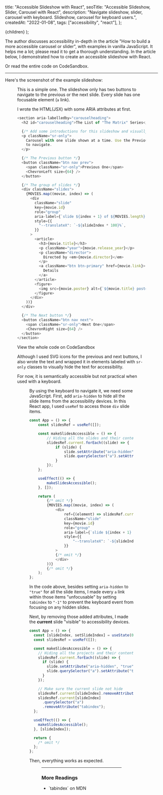 
  title: "Accessible Slideshow with React",
  seoTitle: "Accessible Slideshow, Slider, Carousel with React",
  description:
    "Navigate slideshow, slider, carousel with keyboard. Slideshow, carousel for keyboard users.",
  createdAt: "2022-01-08",
  tags: ["accessibility", "react"],
};

  <PostLayout meta={meta}>{children}</PostLayout>
);

The author discusses accessibility in-depth in the article <ExternalLink href="https://dev.to/jasonwebb/how-to-build-a-more-accessible-carousel-or-slider-35lp">"How to build a more accessible carousel or slider"</ExternalLink>, with examples in vanilla JavaScript. It helps me a lot; please read it to get a thorough understanding. In the article below, I demonstrated how to create an accessible slideshow with React.

Or read the entire code <ExternalLink href="https://codesandbox.io/s/accessible-slideshow-158x8">on CodeSandbox</ExternalLink>.

---

Here's the screenshot of the example slideshow:

<Figure
  alt="slideshow screenshot"
  src="/img/blog/accessible-slideshow-with-react/slideshow-screenshot.png"
  width={900}
  height={600}
/>

This is a simple one. The slideshow only has two buttons to navigate to the previous or the next slide. Every slide has one focusable element (`a` link).

I wrote the HTML(JSX) with some ARIA attributes at first.

```javascript
<section aria-labelledby="carouselheading">
  <h2 id="carouselheading">The List of "The Matrix" Series</h2>

  {/* Add some introductions for this slideshow and visually hide it. */}
  <p className="sr-only">
    Carousel with one slide shown at a time. Use the Previous and Next buttons
    to navigate.
  </p>

  {/* The Previous button */}
  <button className="btn nav prev">
    <span className="sr-only">Previous One</span>
    <ChevronLeft size={64} />
  </button>

  {/* The group of slides */}
  <div className="slides">
    {MOVIES.map((movie, index) => (
      <div
        className="slide"
        key={movie.id}
        role="group"
        aria-label={`slide ${index + 1} of ${MOVIES.length}`}
        style={{
          "--translateX": `-${slideIndex * 100}%`,
        }}
      >
        <article>
          <h3>{movie.title}</h3>
          <p className="year">{movie.release_year}</p>
          <p className="director">
            Directed by <em>{movie.director}</em>
          </p>
          <a className="btn btn-primary" href={movie.link}>
            Details
          </a>
        </article>
        <figure>
          <img src={movie.poster} alt={`${movie.title} poster`} />
        </figure>
      </div>
    ))}
  </div>

  {/* The Next button */}
  <button className="btn nav next">
    <span className="sr-only">Next One</span>
    <ChevronRight size={64} />
  </button>
</section>
```

<ExternalLink href="https://codesandbox.io/s/accessible-slideshow-158x8">
  View the whole code on CodeSandbox
</ExternalLink>

Although I used SVG icons for the previous and next buttons, I also wrote the text and wrapped it in elements labeled with `sr-only` classes to visually hide the text for accessibility.

For now, it is semantically accessible but not practical when used with a keyboard.

<Figure
  alt="Bad slideshow screenshot"
  src="/img/blog/accessible-slideshow-with-react/bad-slider.gif"
  width={640}
  height={374}
/>

By using the keyboard to navigate it, we need some JavaScript. First, add `aria-hidden` to hide all the slide items from the accessibility devices. In this React app, I used `useRef` to access those `div` slide items.

```javascript
const App = () => {
	const slidesRef = useRef([]);

	const makeSlidesAccessible = () => {
		// Hiding all the slides and their content
		slidesRef.current.forEach((slide) => {
			if (slide) {
				slide.setAttribute("aria-hidden", "true");
				slide.querySelector("a").setAttribute("tabindex", "-1");
			}
		});
	};

	useEffect(() => {
		makeSlidesAccessible();
	}, []);

	return (
		{/* omit */}
		{MOVIES.map((movie, index) => (
			<div
				ref={(element) => slidesRef.current.push(element)}
				className="slide"
				key={movie.id}
				role="group"
				aria-label={`slide ${index + 1} of ${MOVIES.length}`}
				style={{
					"--translateX": `-${slideIndex * 100}%`
				}}
			>
			{/* omit */}
			</div>
		))}
		{/* omit */}
	);
};
```

In the code above, besides setting `aria-hidden` to `"true"` for all the slide items, I made every `a` link within those items "unfocusable" by setting `tabindex` to `"-1"` to prevent the keyboard event from focusing on any hidden slides.

Next, by removing those added attributes, I made the **current** slide "visible" to accessibility devices.

```javascript
const App = () => {
  const [slideIndex, setSlideIndex] = useState(0);
  const slidesRef = useRef([]);

  const makeSlidesAccessible = () => {
    // Hiding all the projects and their content
    slidesRef.current.forEach((slide) => {
      if (slide) {
        slide.setAttribute("aria-hidden", "true");
        slide.querySelector("a").setAttribute("tabindex", "-1");
      }
    });

    // Make sure the current slide not hide
    slidesRef.current[slideIndex].removeAttribute("aria-hidden");
    slidesRef.current[slideIndex]
      .querySelector("a")
      .removeAttribute("tabindex");
  };

  useEffect(() => {
    makeSlidesAccessible();
  }, [slideIndex]);

  return {
    /* omit */
  };
};
```

Then, everything works as expected.

<Figure
  alt="Good slideshow screenshot"
  src="/img/blog/accessible-slideshow-with-react/good-slider.gif"
  width={640}
  height={433}
/>

---

### More Readings

- <ExternalLink href="https://developer.mozilla.org/en-US/docs/Web/HTML/Global_attributes/tabindex">
    `tabindex` on MDN
  </ExternalLink>
